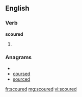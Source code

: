 ==English==
===Verb===
'''scoured'''

#{{past of|[[scour]]}}

===Anagrams===
* {{alphagram|cdeorsu}}
* [[coursed#English|coursed]]
* [[sourced#English|sourced]]

[[fr:scoured]]
[[mg:scoured]]
[[vi:scoured]]